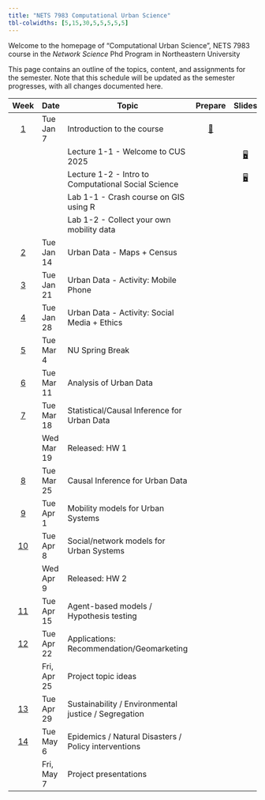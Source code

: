 ```yaml
---
title: "NETS 7983 Computational Urban Science"
tbl-colwidths: [5,15,30,5,5,5,5,5]
---
```


Welcome to the homepage of "Computational Urban Science", NETS 7983 course in the *Network Science* Phd Program in Northeastern University

This page contains an outline of the topics, content, and assignments for the semester. Note that this schedule will be updated as the semester progresses, with all changes documented here.

::: column-screen-inset-right
|           Week           | Date        | Topic                                                |                  Prepare                  |                 Slides                  |                     Lab                     |         HW          |                  Project                   |     |     |
|:------:|--------|--------|:------:|:------:|:------:|:------:|:------:|:------:|:------:|
| [1](/weeks/week-1.html)  | Tue Jan 7   | Introduction to the course                           | [📖](/weeks/week-1.html "Week 1 Summary") |                                         |                                             |                     |                                            |     |     |
|                          |             | Lecture 1-1 - Welcome to CUS 2025                    |                                           | [🖥️](/slides/lec-1-1.html "Lab slides") |                                             |                     |                                            |     |     |
|                          |             | Lecture 1-2 - Intro to Computational Social Science  |                                           | [🖥️](/slides/lec-1-2.html "Lab slides") |                                             |                     |                                            |     |     |
|                          |             | Lab 1-1 - Crash course on GIS using R                |                                           |                                         | [💻](/labs/lab-1-1.html "Lab instructions") |                     |                                            |     |     |
|                          |             | Lab 1-2 - Collect your own mobility data             |                                           |                                         | [💻](/labs/lab-1-2.html "Lab instructions") |                     |                                            |     |     |
| [2](/weeks/week-2.html)  | Tue Jan 14  | Urban Data - Maps + Census                           |                                           |                                         |                                             |                     |                                            |     |     |
| [3](/weeks/week-3.html)  | Tue Jan 21  | Urban Data - Activity: Mobile Phone                  |                                           |                                         |                                             |                     |                                            |     |     |
| [4](/weeks/week-4.html)  | Tue Jan 28  | Urban Data - Activity: Social Media + Ethics         |                                           |                                         |                                             |                     |                                            |     |     |
| [5](/weeks/week-5.html)  | Tue Mar 4   | NU Spring Break                                      |                                           |                                         |                                             |                     |                                            |     |     |
| [6](/weeks/week-6.html)  | Tue Mar 11  | Analysis of Urban Data                               |                                           |                                         |                                             |                     |                                            |     |     |
| [7](/weeks/week-1.html)  | Tue Mar 18  | Statistical/Causal Inference for Urban Data          |                                           |                                         |                                             |                     |                                            |     |     |
|                          | Wed Mar 19  | Released: HW 1                                       |                                           |                                         |                                             | [✍️](/hw/hw-1.html) |                                            |     |     |
| [8](/weeks/week-1.html)  | Tue Mar 25  | Causal Inference for Urban Data                      |                                           |                                         |                                             |                     |                                            |     |     |
| [9](/weeks/week-1.html)  | Tue Apr 1   | Mobility models for Urban Systems                    |                                           |                                         |                                             |                     |                                            |     |     |
| [10](/weeks/week-1.html) | Tue Apr 8   | Social/network models for Urban Systems              |                                           |                                         |                                             |                     |                                            |     |     |
|                          | Wed Apr 9   | Released: HW 2                                       |                                           |                                         |                                             | [✍️](/hw/hw-2.html) |                                            |     |     |
| [11](/weeks/week-1.html) | Tue Apr 15  | Agent-based models / Hypothesis testing              |                                           |                                         |                                             |                     |                                            |     |     |
| [12](/weeks/week-1.html) | Tue Apr 22  | Applications: Recommendation/Geomarketing            |                                           |                                         |                                             |                     |                                            |     |     |
|                          | Fri, Apr 25 | Project topic ideas                                  |                                           |                                         |                                             |                     | [📂](project-description.html#topic-ideas) |     |     |
| [13](/weeks/week-1.html) | Tue Apr 29  | Sustainability / Environmental justice / Segregation |                                           |                                         |                                             |                     |                                            |     |     |
| [14](/weeks/week-1.html) | Tue May 6   | Epidemics / Natural Disasters / Policy interventions |                                           |                                         |                                             |                     |                                            |     |     |
|                          | Fri, May 7  | Project presentations                                |                                           |                                         |                                             |                     | [📂](project-description.html#topic-ideas) |     |     |
:::